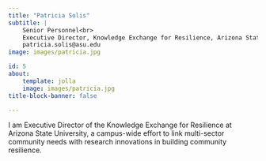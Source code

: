 ```yaml
---
title: "Patricia Solis"
subtitle: | 
    Senior Personnel<br>
    Executive Director, Knowledge Exchange for Resilience, Arizona State University<br>
    patricia.solis@asu.edu
image: images/patricia.jpg

id: 5
about:
    template: jolla
    image: images/patricia.jpg
title-block-banner: false

---
```


I am Executive Director of the Knowledge Exchange for Resilience at Arizona State University, a campus-wide effort to link multi-sector community needs with research innovations in building community resilience.